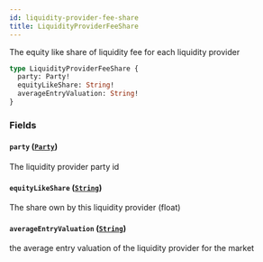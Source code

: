 ```yaml
---
id: liquidity-provider-fee-share
title: LiquidityProviderFeeShare
---
```



The equity like share of liquidity fee for each liquidity provider

```graphql
type LiquidityProviderFeeShare {
  party: Party!
  equityLikeShare: String!
  averageEntryValuation: String!
}
```


### Fields

#### `party` ([`Party`](/docs/testnet/graphql/objects/party))

The liquidity provider party id


#### `equityLikeShare` ([`String`](/docs/testnet/graphql/scalars/string))

The share own by this liquidity provider (float)


#### `averageEntryValuation` ([`String`](/docs/testnet/graphql/scalars/string))

the average entry valuation of the liquidity provider for the market




